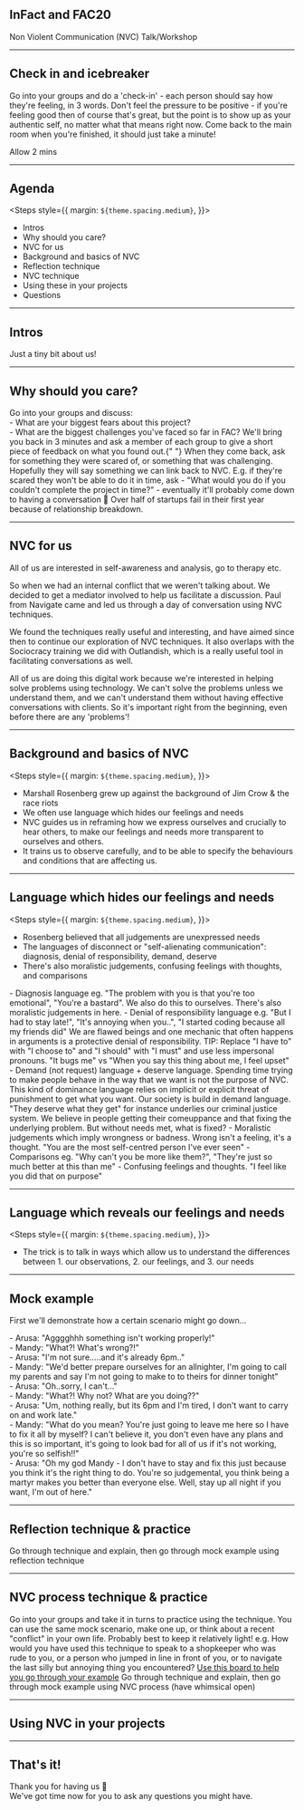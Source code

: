 



<FrontPageLayout>


## InFact and FAC20

Non Violent Communication (NVC) Talk/Workshop

</FrontPageLayout>


---

<TitleLayout>


## Check in and icebreaker

<Text>
  Go into your groups and do a 'check-in' - each person should say how they're
  feeling, in 3 words. Don't feel the pressure to be positive - if you're
  feeling good then of course that's great, but the point is to show up as your
  authentic self, no matter what that means right now.
</Text>
<Text>
  Come back to the main room when you're finished, it should just take a minute!
</Text>

</TitleLayout>


<Notes>Allow 2 mins</Notes>

---

<ListLayout>


## Agenda

<Steps
style={{
    margin: `${theme.spacing.medium}`,
}}>


- Intros
- Why should you care?
- NVC for us
- Background and basics of NVC
- Reflection technique
- NVC technique
- Using these in your projects
- Questions

</Steps>


</ListLayout>


---

<TitleLayout>


## Intros

</TitleLayout>


<Notes>Just a tiny bit about us!</Notes>

---

<TitleLayout>


## Why should you care?

<Text>
  Go into your groups and discuss:
  <br /> - What are your biggest fears about this project? <br />- What are the biggest
  challenges you've faced so far in FAC?
</Text>
<Text>
  We'll bring you back in 3 minutes and ask a member of each group to give a
  short piece of feedback on what you found out.{" "}
</Text>

</TitleLayout>


<Notes>
  When they come back, ask for something they were scared of, or something that
  was challenging. Hopefully they will say something we can link back to NVC.
  E.g. if they're scared they won't be able to do it in time, ask - "What would
  you do if you couldn't complete the project in time?" - eventually it'll
  probably come down to having a conversation 😬
  Over half of startups fail in their first year because of relationship breakdown.
</Notes>

---

<TitleLayout>


## NVC for us

</TitleLayout>


<Notes> All of us are interested in self-awareness and analysis, go to therapy etc.


So when we had an internal conflict that we weren't talking about. We decided to get a mediator involved to help us facilitate a discussion. Paul from Navigate came and led us through a day of conversation using NVC techniques.

We found the techniques really useful and interesting, and have aimed since then to continue our exploration of NVC techniques. It also overlaps with the Sociocracy training we did with Outlandish, which is a really useful tool in facilitating conversations as well.

All of us are doing this digital work because we're interested in helping solve problems using technology. We can't solve the problems unless we understand them, and we can't understand them without having effective conversations with clients. So it's important right from the beginning, even before there are any 'problems'!

</Notes>


---

<ListLayout>


## Background and basics of NVC

<Steps
style={{
    margin: `${theme.spacing.medium}`,
}}>


- Marshall Rosenberg grew up against the background of Jim Crow & the race riots
- We often use language which hides our feelings and needs
- NVC guides us in reframing how we express ourselves and crucially to hear others, to make our feelings and needs more transparent to ourselves and others.
- It trains us to observe carefully, and to be able to specify the behaviours and conditions that are affecting us.

</Steps>


</ListLayout>


<Notes> 
</Notes>


---

<ListLayout>


## Language which hides our feelings and needs

<Steps
style={{
    margin: `${theme.spacing.medium}`,
}}>


- Rosenberg believed that all judgements are unexpressed needs
- The languages of disconnect or "self-alienating communication": diagnosis, denial of responsibility, demand, deserve
- There's also moralistic judgements, confusing feelings with thoughts, and comparisons


</Steps>


</ListLayout>


<Notes> 
  - Diagnosis language eg. "The problem with you is that you're too emotional", "You're a bastard". We also do this to ourselves. There's also moralistic judgements in here.
  - Denial of responsibility language e.g. "But I had to stay late!", "It's annoying when you..", "I started coding because all my friends did" We are flawed beings and one mechanic that often happens in arguments is a protective denial of responsibility. TIP: Replace "I have to" with "I choose to" and "I should" with "I must" and use less impersonal pronouns. "It bugs me" vs "When you say this thing about me, I feel upset"
  - Demand (not request) language + deserve language. Spending time trying to make people behave in the way that we want is not the purpose of NVC. This kind of dominance language relies on implicit or explicit threat of punishment to get what you want. Our society is build in demand language. "They deserve what they get" for instance underlies our criminal justice system. We believe in people getting their comeuppance and that fixing the underlying problem. But without needs met, what is fixed?
  - Moralistic judgements which imply wrongness or badness. Wrong isn't a feeling, it's a thought. "You are the most self-centred person I've ever seen"
  - Comparisons eg. "Why can't you be more like them?", "They're just so much better at this than me"
  - Confusing feelings and thoughts. "I feel like you did that on purpose"
</Notes>


---


<ListLayout>


## Language which reveals our feelings and needs

<Steps
style={{
    margin: `${theme.spacing.medium}`,
}}>
  - The trick is to talk in ways which allow us to understand the differences between 1. our observations, 2. our feelings, and 3. our needs
</Steps>


</ListLayout>


<Notes> 
</Notes>


---

<TitleLayout>


## Mock example

</TitleLayout>


<Notes>
  First we'll demonstrate how a certain scenario might go down...
  <p
    style={{
      fontSize: `12px`,
    }}
  >
    - Arusa: "Agggghhh something isn't working properly!" <br />- Mandy: "What?!
    What's wrong?!"
    <br /> - Arusa: "I'm not sure.....and it's already 6pm.." <br />- Mandy: "We'd
    better prepare ourselves for an allnighter, I'm going to call my parents and
    say I'm not going to make to to theirs for dinner tonight"
    <br /> - Arusa: "Oh..sorry, I can't..."
    <br /> - Mandy: "What?! Why not? What are you doing??"
    <br /> - Arusa: "Um, nothing really, but its 6pm and I'm tired, I don't want
    to carry on and work late."
    <br /> - Mandy: "What do you mean? You're just going to leave me here so I have
    to fix it all by myself? I can't believe it, you don't even have any plans and
    this is so important, it's going to look bad for all of us if it's not working,
    you're so selfish!!"
    <br /> - Arusa: "Oh my god Mandy - I don't have to stay and fix this just
    because you think it's the right thing to do. You're so judgemental, you
    think being a martyr makes you better than everyone else. Well, stay up all
    night if you want, I'm out of here."
  </p>
</Notes>

---

<TitleLayout>


## Reflection technique & practice

</TitleLayout>


<Notes>
  Go through technique and explain, then go through mock example using
  reflection technique
</Notes>

---

<TitleLayout>


## NVC process technique & practice

<Text>
    Go into your groups and take it in turns to practice using the technique. You can use the same mock scenario, make one up, or think about a recent "conflict" in your own life. Probably best to keep it relatively light! </Text>
    <Text>e.g. How would you have used this technique to speak to a shopkeeper who was rude to you, or a person who jumped in line in front of you, or to navigate the last silly but annoying thing you encountered? </Text>
    <a href="https://whimsical.com/5yDYBAtqjRBTZmuJdg2LJE">Use this board to help you go through your example</a>
</TitleLayout>


<Notes>
  Go through technique and explain, then go through mock example using NVC
  process (have whimsical open)
</Notes>

---

<TitleLayout>


## Using NVC in your projects

</TitleLayout>


---

<TitleLayout>


## That's it!

<Text>
  Thank you for having us 💖 <br />
  We've got time now for you to ask any questions you might have.
</Text>

</TitleLayout>


